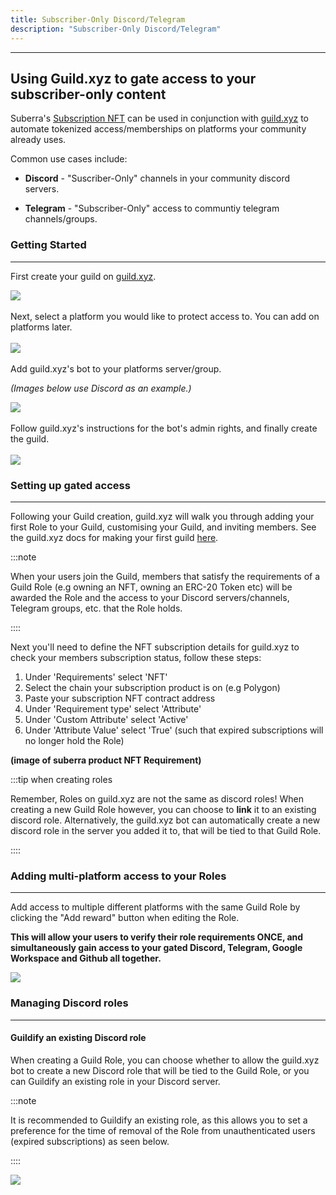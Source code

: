 ```yaml
---
title: Subscriber-Only Discord/Telegram
description: "Subscriber-Only Discord/Telegram"
---
```



---

## Using Guild.xyz to gate access to your subscriber-only content

Suberra's [Subscription NFT](/docs/3_subscriptions/subscription_nft.mdx) can be used in conjunction with [guild.xyz](https://guild.xyz/) to automate tokenized access/memberships on platforms your community already uses.

Common use cases include:

- **Discord** - "Suscriber-Only" channels in your community discord servers.

- **Telegram** - "Subscriber-Only" access to communtiy telegram channels/groups.

### Getting Started

---

First create your guild on [guild.xyz](https://guild.xyz/).

<div style={{ flexBasis: "300px", flexGrow: "1", textAlign: "center" }}>
  <img src={Image1} style={{ alignSelf: "center", maxWidth: "70%" }} />
</div>

<br />
Next, select a platform you would like to protect access to. You can add on platforms
later.
<br />
<br />

<div style={{ flexBasis: "300px", flexGrow: "1", textAlign: "center" }}>
  <img src={Image2} style={{ alignSelf: "center", maxWidth: "70%" }} />
</div>

<br />
Add guild.xyz's bot to your platforms server/group.

_(Images below use Discord as an example.)_

<div style={{ flexBasis: "300px", flexGrow: "1", textAlign: "center" }}>
  <img src={Image3} style={{ alignSelf: "center", maxWidth: "70%" }} />
</div>

<br />
Follow guild.xyz's instructions for the bot's admin rights, and finally create the
guild.
<br />
<br />

<div style={{ flexBasis: "300px", flexGrow: "1", textAlign: "center" }}>
  <img src={Image4} style={{ alignSelf: "center", maxWidth: "70%" }} />
</div>

### Setting up gated access

---

Following your Guild creation, guild.xyz will walk you through adding your first Role to your Guild, customising your Guild, and inviting members. See the guild.xyz docs for making your first guild [here](https://docs.guild.xyz/guild/guides/readme#making-your-first-guild).

:::note

When your users join the Guild, members that satisfy the requirements of a Guild Role (e.g owning an NFT, owning an ERC-20
Token etc) will be awarded the Role and the access to your Discord servers/channels,
Telegram groups, etc. that the Role holds.

::::

Next you'll need to define the NFT subscription details for guild.xyz to check your members subscription status, follow these steps:

1. Under 'Requirements' select 'NFT'
2. Select the chain your subscription product is on (e.g Polygon)
3. Paste your subscription NFT contract address
4. Under 'Requirement type' select 'Attribute'
5. Under 'Custom Attribute' select 'Active'
6. Under 'Attribute Value' select 'True' (such that expired subscriptions will no longer hold the Role)

**(image of suberra product NFT Requirement)**

:::tip when creating roles

Remember, Roles on guild.xyz are not the same as discord roles! When creating a new Guild Role however, you can choose to **link** it to an existing discord role. Alternatively, the guild.xyz bot can automatically create a new discord role in the server you added it to, that will be tied to that Guild Role.

::::

### Adding multi-platform access to your Roles

---

Add access to multiple different platforms with the same Guild Role by clicking the "Add reward" button when editing the Role.

**This will allow your users to verify their role requirements ONCE, and simultaneously gain access to your gated Discord, Telegram, Google Workspace and Github all together.**

<div style={{ flexBasis: "300px", flexGrow: "1", textAlign: "center" }}>
  <img src={Image6} style={{ alignSelf: "center", maxWidth: "70%" }} />
</div>

### Managing Discord roles

---

#### Guildify an existing Discord role

When creating a Guild Role, you can choose whether to allow the guild.xyz bot to create a new Discord role that will be tied to the Guild Role, or you can Guildify an existing role in your Discord server.

:::note

It is recommended to Guildify an existing role, as this allows you to set a preference for the time of removal of the Role from unauthenticated users (expired subscriptions) as seen below.

::::

<div style={{ flexBasis: "300px", flexGrow: "1", textAlign: "center" }}>
  <img src={Image5} style={{ alignSelf: "center", maxWidth: "50%" }} />
</div>
